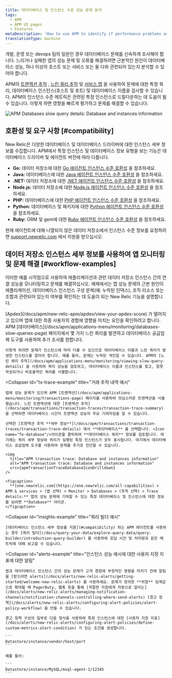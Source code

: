 ```yaml
---
title: 데이터베이스 및 인스턴스 수준 성능 문제 분석
tags:
  - APM
  - APM UI pages
  - Features
metaDescription: 'How to use APM to identify if performance problems and errors are due to database performance, one or more hosts/instances or services, or both.'
translationType: machine
---
```




개발, 운영 또는 devops 팀의 일원인 경우 데이터베이스 문제를 신속하게 조사해야 합니다. 느리거나 실패한 앱의 성능 문제 및 오류를 해결하려면 근본적인 원인이 데이터베이스 성능, 하나 이상의 호스트 또는 서비스 또는 둘 다와 관련되어 있는지 분석할 수 있어야 합니다.

APM의 [트랜잭션 추적](/docs/apm/transactions/transaction-traces/transaction-traces) , [느린 쿼리 추적](/docs/apm/applications-menu/monitoring/viewing-slow-query-details) 및 [서비스 맵](/docs/data-analysis/service-maps/get-started/service-maps-visualize-monitor-apps-entire-architecture) 을 사용하여 문제에 대한 특정 쿼리, 데이터베이스 인스턴스(호스트 및 포트) 및 데이터베이스 이름을 검사할 수 있습니다. APM의 인스턴스 수준 메트릭은 관련된 특정 인스턴스로 드릴다운하는 데 도움이 될 수 있습니다. 이렇게 하면 영향을 빠르게 평가하고 문제를 해결할 수 있습니다.

<img
  title="APM Databases slow query details: Database and instances information"
  alt="APM Databases slow query details: Database and instances information"
  src={apmDatabaseOverview}
/>

## 호환성 및 요구 사항 [#compatibility]

New Relic은 다양한 데이터베이스 및 데이터베이스 드라이버에 대한 인스턴스 세부 정보를 수집합니다. APM에서 특정 인스턴스 및 데이터베이스 정보 유형을 보는 기능은 데이터베이스 드라이버 및 에이전트 버전에 따라 다릅니다.

* **Go:** 데이터 저장소에 대한 [Go 에이전트 인스턴스 수준 호환성](/docs/agents/go-agent/get-started/go-agent-compatibility-requirements#datastores) 을 참조하세요.
* **Java:** 데이터베이스에 대한 [Java 에이전트 인스턴스 수준 호환성](/docs/agents/java-agent/getting-started/compatibility-requirements-java-agent#instance-level-db) 을 참조하세요.
* **.NET:** 데이터 저장소에 대한 [.NET 에이전트 인스턴스 수준 호환성](/docs/agents/net-agent/getting-started/compatibility-requirements-net-agent#instance-details) 을 참조하세요.
* **Node.js:** 데이터 저장소에 대한 [Node.js 에이전트 인스턴스 수준 호환성](/docs/agents/nodejs-agent/getting-started/compatibility-requirements-nodejs-agent#instance-details) 을 참조하세요.
* **PHP:** 데이터베이스에 대한 [PHP 에이전트 인스턴스 수준 호환성](/docs/agents/php-agent/getting-started/php-agent-compatibility-requirements#instance-details) 을 참조하세요.
* **Python:** 데이터베이스 및 패키지에 대한 [Python 에이전트 인스턴스 수준 호환성](/docs/agents/python-agent/getting-started/instrumented-python-packages#instance-details) 을 참조하세요.
* **Ruby:** ORM 및 gem에 대한 [Ruby 에이전트 인스턴스 수준 호환성](/docs/agents/ruby-agent/getting-started/ruby-agent-requirements-supported-frameworks#instance_details) 을 참조하세요.

현재 에이전트에 대해 나열되지 않은 데이터 저장소에서 인스턴스 수준 정보를 요청하려면 [support.newrelic.com](https://support.newrelic.com) 에서 지원을 받으십시오.

## 데이터 저장소 인스턴스 세부 정보를 사용하여 앱 모니터링 및 문제 해결 [#workflow-examples]

이러한 예를 시작점으로 사용하여 애플리케이션과 관련 데이터 저장소 인스턴스 간의 연결 성능을 모니터링하고 문제를 해결하십시오. 예제에서는 앱 성능 문제의 근본 원인이 애플리케이션, 데이터베이스 인스턴스 구성 문제(예: 누락된 인덱스), 조직 리소스 또는 조합과 관련되어 있는지 여부를 확인하는 데 도움이 되는 New Relic 기능을 설명합니다.

<CollapserGroup>
  <Collapser
    id="slow-sql-example"
    title="느린 쿼리 추적 세부정보 예시"
  >
    [Apdex](/docs/apm/new-relic-apm/apdex/view-your-apdex-score) 가 떨어지고 있으며 앱에 대한 최종 사용자의 경험에 영향을 미치는 요인을 확인하려고 합니다. APM [데이터베이스](/docs/apm/applications-menu/monitoring/databases-slow-queries-page) 페이지에서 몇 가지 느린 쿼리를 발견하고 데이터베이스 공급업체 도구를 사용하여 추가 조사를 원합니다.

    이렇게 하려면 문제가 인스턴스에 따라 다를 수 있으므로 데이터베이스 이름과 느린 쿼리가 발생한 인스턴스를 알아야 합니다. 예를 들어, 문제는 누락된 색인일 수 있습니다. APM의 [느린 쿼리 추적](/docs/apm/applications-menu/monitoring/viewing-slow-query-details) 을 사용하여 쿼리 성능을 검토하고, 데이터베이스 이름과 인스턴스를 찾고, 잘못 작성되거나 비효율적인 쿼리를 식별합니다.
  </Collapser>

  <Collapser
    id="tx-trace-example"
    title="거래 추적 내역 예시"
  >
    앱에 성능 문제가 있으며 APM [트랜잭션](/docs/apm/applications-menu/monitoring/transactions-page) 페이지를 사용하여 의심스러운 트랜잭션을 식별했습니다. 느린 트랜잭션에 대한 [트랜잭션 추적](/docs/apm/transactions/transaction-traces/transaction-trace-summary) 을 선택하면 데이터베이스 시간이 트랜잭션 성능의 주요 기여자임을 알 수 있습니다.

    선택한 [트랜잭션 추적 **세부 정보**](/docs/apm/transactions/transaction-traces/transaction-trace-details) 에서 **데이터베이스** 를 선택합니다. <Icon name="fe-database"/>아이콘을 클릭하여 **데이터베이스 쿼리** 정보를 검토합니다. 여기에는 쿼리 세부 정보와 쿼리가 실행된 특정 인스턴스가 모두 표시됩니다. 여기에서 데이터베이스 공급업체 도구를 사용하여 문제를 추가로 진단할 수 있습니다.

    <img
      title="APM transaction trace: Database and instances information"
      alt="APM transaction trace: Database and instances information"
      src={apmTransactionTraceDatabaseIconDrilldown}
    />

    <figcaption>
      **[one.newrelic.com](https://one.newrelic.com/all-capabilities) > APM & services > (앱 선택) > Monitor > Databases > (추적 선택) > Trace details:** 앱의 성능 문제에 기여할 수 있는 특정 데이터베이스 및 인스턴스에 대한 정보를 보려면 **Database** 아이콘.
    </figcaption>
  </Collapser>

  <Collapser
    id="insights-example"
    title="쿼리 빌더 예시"
  >
    [데이터베이스 인스턴스 세부 정보를 지원](#compatibility) 하는 APM 에이전트를 사용하는 경우 [쿼리 빌더](/docs/query-your-data/explore-query-data/query-builder/introduction-query-builder) 를 사용하여 응답 시간 및 처리량과 같은 메트릭에 대해 보고할 수 있습니다.
  </Collapser>

  <Collapser
    id="alerts-example"
    title="인스턴스 성능 예시에 대한 사용자 지정 지표에 대한 알림"
  >
    앱과 데이터베이스 인스턴스 간의 성능 문제가 고객 경험에 부정적인 영향을 미치기 전에 알림을 [받으려면 alerts](/docs/alerts/new-relic-alerts/getting-started/welcome-new-relic-alerts) 를 사용하세요. 문제가 정의한 **위험** 임계값으로 확대될 때 PagerDuty, 웹훅 등을 통해 [적절한 직원에게 자동으로 알리는](/docs/alerts/new-relic-alerts/managing-notification-channels/notification-channels-controlling-where-send-alerts) [경고 정책](/docs/alerts/new-relic-alerts/configuring-alert-policies/alert-policy-workflow) 을 만들 수 있습니다.

    경고 정책 구성의 일부로 다음 형식을 사용하여 특정 인스턴스에 대한 [사용자 지정 지표](/docs/alerts/new-relic-alerts/configuring-alert-policies/define-custom-metrics-alert-condition) 가 있는 조건을 생성합니다.

    ```
    Datastore/instance/vendor/host/port
    ```

    예를 들어:

    ```
    Datastore/instance/MySQL/msql-agent-1/12345
    ```
  </Collapser>
</CollapserGroup>